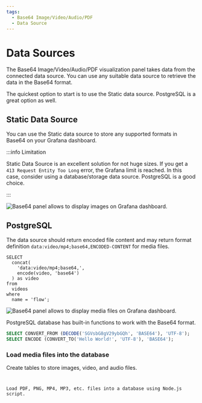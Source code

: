 ```yaml
---
tags:
  - Base64 Image/Video/Audio/PDF
  - Data Source
---
```



# Data Sources

The Base64 Image/Video/Audio/PDF visualization panel takes data from the connected data source. You can use any suitable data source to retrieve the data in the Base64 format.

The quickest option to start is to use the Static data source. PostgreSQL is a great option as well.

## Static Data Source

You can use the Static data source to store any supported formats in Base64 on your Grafana dashboard.

:::info Limitation

Static Data Source is an excellent solution for not huge sizes. If you get a `413 Request Entity Too Long` error, the Grafana limit is reached. In this case, consider using a database/storage data source. PostgreSQL is a good choice.

:::

<Image
  title="Base64 panel allows to display images on Grafana dashboard."
  src="/img/plugins/volkovlabs-image-panel/panel.png"
/>

## PostgreSQL

The data source should return encoded file content and may return format definition `data:video/mp4;base64,ENCODED-CONTENT` for media files.

```
SELECT
  concat(
    'data:video/mp4;base64,',
    encode(video, 'base64')
  ) as video
from
  videos
where
  name = 'flow';
```

<Image
  title="Base64 panel allows to display media files on Grafana dashboard."
  src="/img/plugins/volkovlabs-image-panel/video-comments.png"
/>

PostgreSQL database has built-in functions to work with the Base64 format.

```sql
SELECT CONVERT_FROM (DECODE('SGVsbG8gV29ybGQh', 'BASE64'), 'UTF-8');
SELECT ENCODE (CONVERT_TO('Hello World!', 'UTF-8'), 'BASE64');
```

### Load media files into the database

Create tables to store images, video, and audio files.

<Code
  url="https://github.com/VolkovLabs/volkovlabs-image-panel/blob/main/postgres/data.sql"
  language="sql"
/>

Load PDF, PNG, MP4, MP3, etc. files into a database using Node.js script.

<Code
  url="https://github.com/VolkovLabs/volkovlabs-image-panel/blob/main/postgres/load.ts"
  language="js"
/>
